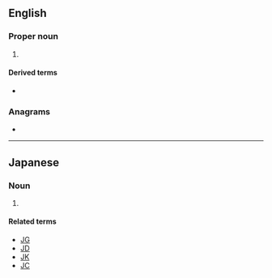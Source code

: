 {{also|js|Js|j's|j/s|J's}}
==English==

===Proper noun===
{{en-proper noun}}

# {{initialism of|en|JavaScript}}

====Derived terms====
* {{l|en|WinJS}}

===Anagrams===
* {{anagrams|en|a=js|S.J.|SJ}}

----

==Japanese==

===Noun===
{{ja-noun|ジェー%エス}}

# {{initialism of|ja|女%子%小%学%生|tr=joshi shōgakusei|t=female primary school student}}

====Related terms====
* [[JG]]
* [[JD]]
* [[JK]]
* [[JC]]